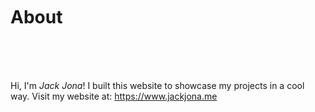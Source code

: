<br />
<br />
<br />

# **About**

<br />
<br />
<br />

Hi, I'm *Jack Jona*! I built this website to showcase my projects in a cool way. Visit my website at: https://www.jackjona.me